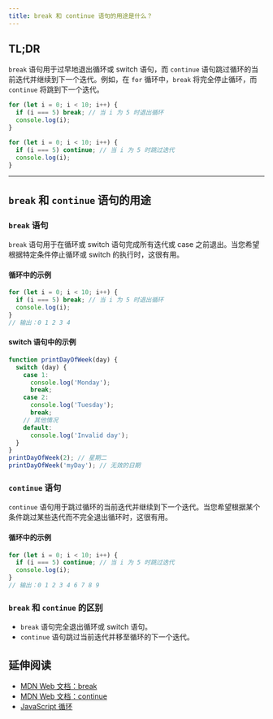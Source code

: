 ```yaml
---
title: break 和 continue 语句的用途是什么？
---
```


## TL;DR

`break` 语句用于过早地退出循环或 switch 语句，而 `continue` 语句跳过循环的当前迭代并继续到下一个迭代。例如，在 `for` 循环中，`break` 将完全停止循环，而 `continue` 将跳到下一个迭代。

```js live
for (let i = 0; i < 10; i++) {
  if (i === 5) break; // 当 i 为 5 时退出循环
  console.log(i);
}

for (let i = 0; i < 10; i++) {
  if (i === 5) continue; // 当 i 为 5 时跳过迭代
  console.log(i);
}
```

***

## `break` 和 `continue` 语句的用途

### `break` 语句

`break` 语句用于在循环或 switch 语句完成所有迭代或 case 之前退出。当您希望根据特定条件停止循环或 switch 的执行时，这很有用。

#### 循环中的示例

```js live
for (let i = 0; i < 10; i++) {
  if (i === 5) break; // 当 i 为 5 时退出循环
  console.log(i);
}
// 输出：0 1 2 3 4
```

#### switch 语句中的示例

```js live
function printDayOfWeek(day) {
  switch (day) {
    case 1:
      console.log('Monday');
      break;
    case 2:
      console.log('Tuesday');
      break;
    // 其他情况
    default:
      console.log('Invalid day');
  }
}
printDayOfWeek(2); // 星期二
printDayOfWeek('myDay'); // 无效的日期
```

### `continue` 语句

`continue` 语句用于跳过循环的当前迭代并继续到下一个迭代。当您希望根据某个条件跳过某些迭代而不完全退出循环时，这很有用。

#### 循环中的示例

```js live
for (let i = 0; i < 10; i++) {
  if (i === 5) continue; // 当 i 为 5 时跳过迭代
  console.log(i);
}
// 输出：0 1 2 3 4 6 7 8 9
```

### `break` 和 `continue` 的区别

* `break` 语句完全退出循环或 switch 语句。
* `continue` 语句跳过当前迭代并移至循环的下一个迭代。

## 延伸阅读

* [MDN Web 文档：break](https://developer.mozilla.org/en-US/docs/Web/JavaScript/Reference/Statements/break)
* [MDN Web 文档：continue](https://developer.mozilla.org/en-US/docs/Web/JavaScript/Reference/Statements/continue)
* [JavaScript 循环](https://developer.mozilla.org/en-US/docs/Web/JavaScript/Guide/Loops_and_iteration)
